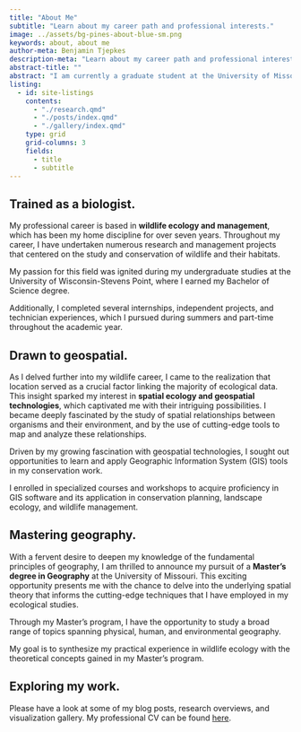 ```yaml
---
title: "About Me"
subtitle: "Learn about my career path and professional interests."
image: ../assets/bg-pines-about-blue-sm.png
keywords: about, about me
author-meta: Benjamin Tjepkes
description-meta: "Learn about my career path and professional interests."
abstract-title: ""
abstract: "I am currently a graduate student at the University of Missouri studying geography. I have over 7 years of progressive experience as a biologist with governmental, private, and academic entities in the environmental sector. My work focuses on using a variety of data science and geospatial tools to conduct research in ecology and biogeography."
listing:
  - id: site-listings
    contents:
      - "./research.qmd"
      - "./posts/index.qmd"
      - "./gallery/index.qmd"
    type: grid
    grid-columns: 3
    fields: 
      - title
      - subtitle
---
```


## Trained as a biologist. {.intro-heading}

My professional career is based in **wildlife ecology and management**, which has been my home discipline for over seven years. Throughout my career, I have undertaken numerous research and management projects that centered on the study and conservation of wildlife and their habitats.

::: {.consultant-section}

::: {.consultant-info}

My passion for this field was ignited during my undergraduate studies at the University of Wisconsin-Stevens Point, where I earned my Bachelor of Science degree.

Additionally, I completed several internships, independent projects, and technician experiences, which I pursued during summers and part-time throughout the academic year.

:::

:::




## Drawn to geospatial. {.intro-heading}

As I delved further into my wildlife career, I came to the realization that location served as a crucial factor linking the majority of ecological data. This insight sparked my interest in **spatial ecology and geospatial technologies**, which captivated me with their intriguing possibilities. I became deeply fascinated by the study of spatial relationships between organisms and their environment, and by the use of cutting-edge tools to map and analyze these relationships.


::: {.consultant-section}

::: {.consultant-info}

Driven by my growing fascination with geospatial technologies, I sought out opportunities to learn and apply Geographic Information System (GIS) tools in my conservation work.

I enrolled in specialized courses and workshops to acquire proficiency in GIS software and its application in conservation planning, landscape ecology, and wildlife management.

:::

:::



## Mastering geography. {.intro-heading}

With a fervent desire to deepen my knowledge of the fundamental principles of geography, I am thrilled to announce my pursuit of a **Master's degree in Geography** at the University of Missouri. This exciting opportunity presents me with the chance to delve into the underlying spatial theory that informs the cutting-edge techniques that I have employed in my ecological studies.


::: {.consultant-section}

::: {.consultant-info}

Through my Master's program, I have the opportunity to study a broad range of topics spanning physical, human, and environmental geography.

My goal is to synthesize my practical experience in wildlife ecology with the theoretical concepts gained in my Master's program.

:::

:::

## Exploring my work. {.intro-heading}

Please have a look at some of my blog posts, research overviews, and visualization gallery. My professional CV can be found [here](cv.qmd).

::: {#site-listings}

:::